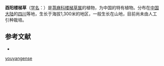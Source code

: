 {{Speciesbox
| name = 酉阳楼梯草
| status = 
| status_system = 
| image =
| genus = Elatostema
| species = youyangense
| authority = W. T. Wang
}}

'''酉阳楼梯草'''（[[学名|学名]]：{{lang|la|''Elatostema youyangense''}}）是[[荨麻科|荨麻科]][[楼梯草属|楼梯草属]]的植物，为中国的特有植物。分布在[[中国大陆|中国大陆]]的[[四川|四川]]等地，生长于海拔1,300米的地区，一般生长在山地，目前尚未由人工引种栽培。

== 参考文献 ==
<div class="references-small">
* {{cite web| url =http://www.bioinfo.cn/db05/KmzwSpecies.php?action=view&id=23323| title =酉阳楼梯草| work =《中国高等植物数据库全库》| publisher =中国科学院微生物研究所| author =昆明植物研究所| accessdate =2009-02-25| deadurl =yes| archiveurl =https://web.archive.org/web/20160305042422/http://www.bioinfo.cn/db05/KmzwSpecies.php?action=view&id=23323| archivedate =2016-03-05}}
</div>
{{Taxonbar|from=Q15232162}}

{{DEFAULTSORT:Elatostema youyangense}}
[[Category:楼梯草属|youyangense]]


{{Urticaceae-stub}}